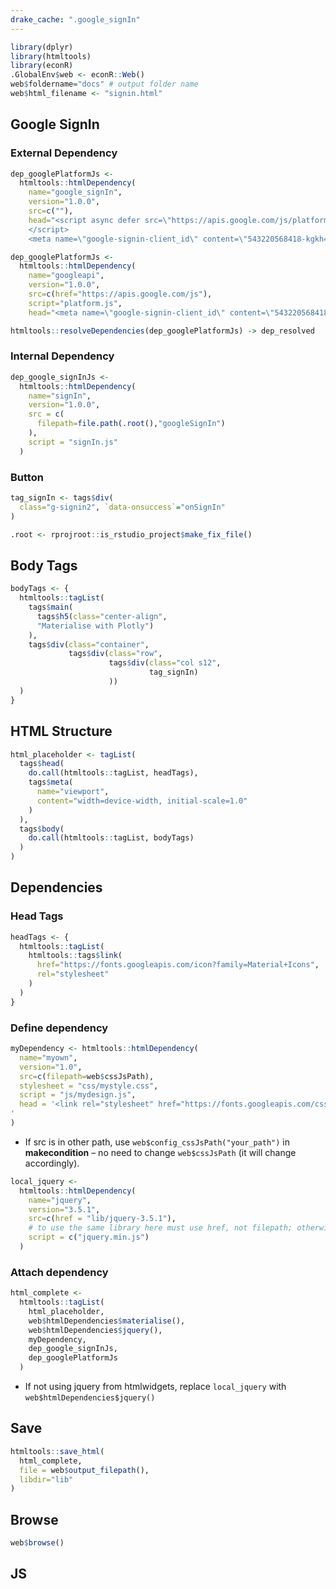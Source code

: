 ```yaml
---
drake_cache: ".google_signIn"
---
```


```r
library(dplyr)
library(htmltools)
library(econR)
.GlobalEnv$web <- econR::Web()
web$foldername="docs" # output folder name
web$html_filename <- "signin.html"

```

## Google SignIn

### External Dependency
  
```r
dep_googlePlatformJs <-
  htmltools::htmlDependency(
    name="google_signIn",
    version="1.0.0",
    src=c(""),
    head="<script async defer src=\"https://apis.google.com/js/platform.js\">
    </script>
    <meta name=\"google-signin-client_id\" content=\"543220568418-kgkh418f7a6i6rl7k78taeh0cgm9tdkm.apps.googleusercontent.com\">")
```

```r
dep_googlePlatformJs <-
  htmltools::htmlDependency(
    name="googleapi",
    version="1.0.0",
    src=c(href="https://apis.google.com/js"),
    script="platform.js",
    head="<meta name=\"google-signin-client_id\" content=\"543220568418-kgkh418f7a6i6rl7k78taeh0cgm9tdkm.apps.googleusercontent.com\">")
```

```r
htmltools::resolveDependencies(dep_googlePlatformJs) -> dep_resolved
```


### Internal Dependency

```r
dep_google_signInJs <-
  htmltools::htmlDependency(
    name="signIn",
    version="1.0.0",
    src = c(
      filepath=file.path(.root(),"googleSignIn")
    ),
    script = "signIn.js"
  )

```

### Button

```r
tag_signIn <- tags$div(
  class="g-signin2", `data-onsuccess`="onSignIn"
)
```

```r
.root <- rprojroot::is_rstudio_project$make_fix_file()
```

## Body Tags

```r
bodyTags <- {
  htmltools::tagList(
    tags$main(
      tags$h5(class="center-align",
      "Materialise with Plotly")
    ),
    tags$div(class="container",
             tags$div(class="row",
                      tags$div(class="col s12",
                               tag_signIn)
                      ))
  )
}
```


## HTML Structure

```r
html_placeholder <- tagList(
  tags$head(
    do.call(htmltools::tagList, headTags),
    tags$meta(
      name="viewport",
      content="width=device-width, initial-scale=1.0"
    )
  ),
  tags$body(
    do.call(htmltools::tagList, bodyTags)
  )
)
```

## Dependencies

### Head Tags

```r
headTags <- {
  htmltools::tagList(
    htmltools::tags$link(
      href="https://fonts.googleapis.com/icon?family=Material+Icons",
      rel="stylesheet"
    )
  )
}
```

### Define dependency

```r
myDependency <- htmltools::htmlDependency(
  name="myown",
  version="1.0",
  src=c(filepath=web$cssJsPath),
  stylesheet = "css/mystyle.css",
  script = "js/mydesign.js",
  head = '<link rel="stylesheet" href="https://fonts.googleapis.com/css?family=Noto+Sans+TC">
'
)
```

  * If src is in other path, use `web$config_cssJsPath("your_path")` in **makecondition** -- no need to change `web$cssJsPath` (it will change accordingly).


```r
local_jquery <- 
  htmltools::htmlDependency(
    name="jquery",
    version="3.5.1",
    src=c(href = "lib/jquery-3.5.1"),
    # to use the same library here must use href, not filepath; otherwise, the current jquery system will be removed.
    script = c("jquery.min.js")
  )
```

### Attach dependency


```r
html_complete <- 
  htmltools::tagList(
    html_placeholder,
    web$htmlDependencies$materialise(),
    web$htmlDependencies$jquery(), 
    myDependency,
    dep_google_signInJs,
    dep_googlePlatformJs
  )
```

  * If not using jquery from htmlwidgets, replace `local_jquery` with `web$htmlDependencies$jquery()`


## Save

```r
htmltools::save_html(
  html_complete, 
  file = web$output_filepath(),
  libdir="lib"
)
```

## Browse

```r
web$browse()
```





## JS


<!--JS end-->
